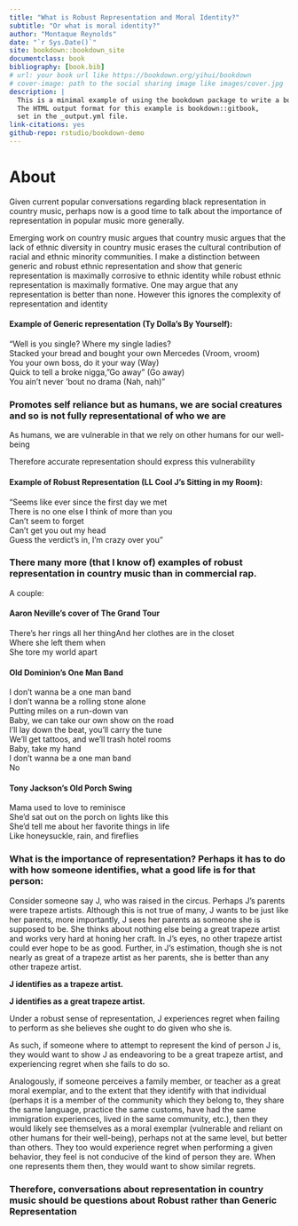 ```yaml
---
title: "What is Robust Representation and Moral Identity?"
subtitle: "Or what is moral identity?"
author: "Montaque Reynolds"
date: "`r Sys.Date()`"
site: bookdown::bookdown_site
documentclass: book
bibliography: [book.bib]
# url: your book url like https://bookdown.org/yihui/bookdown
# cover-image: path to the social sharing image like images/cover.jpg
description: |
  This is a minimal example of using the bookdown package to write a book.
  The HTML output format for this example is bookdown::gitbook,
  set in the _output.yml file.
link-citations: yes
github-repo: rstudio/bookdown-demo
---
```


# About

Given current popular conversations regarding black representation in country music, perhaps now is a good time to talk about the importance of representation in popular music more generally.

Emerging work on country music argues that country music argues that the lack of ethnic diversity in country music erases the cultural contribution of racial and ethnic minority communities. I make a distinction between generic and robust ethnic representation and show that generic representation is maximally corrosive to ethnic identity while robust ethnic representation is maximally formative. One may argue that any representation is better than none.
However this ignores the complexity of representation and identity

#### Example of Generic representation (Ty Dolla's By Yourself):

"Well is you single? Where my single ladies?\
Stacked your bread and bought your own Mercedes (Vroom, vroom)\
You your own boss, do it your way (Way)\
Quick to tell a broke nigga, "Go away" (Go away)\
You ain't never 'bout no drama (Nah, nah)"

### Promotes self reliance but as humans, we are social creatures and so is not fully representational of who we are

As humans, we are vulnerable in that we rely on other humans for our well-being

Therefore accurate representation should express this vulnerability

#### Example of Robust Representation (LL Cool J's Sitting in my Room):

"Seems like ever since the first day we met\
There is no one else I think of more than you\
Can't seem to forget\
Can't get you out my head\
Guess the verdict's in, I'm crazy over you"

### There many more (that I know of) examples of robust representation in country music than in commercial rap.

A couple:

#### Aaron Neville's cover of The Grand Tour

There's her rings all her thingAnd her clothes are in the closet\
Where she left them when\
She tore my world apart

#### Old Dominion's One Man Band


I don't wanna be a one man band\
I don't wanna be a rolling stone alone\
Putting miles on a run-down van\
Baby, we can take our own show on the road\
I'll lay down the beat, you'll carry the tune\
We'll get tattoos, and we'll trash hotel rooms\
Baby, take my hand\
I don't wanna be a one man band\
No

#### Tony Jackson's Old Porch Swing

Mama used to love to reminisce\
She'd sat out on the porch on lights like this\
She'd tell me about her favorite things in life\
Like honeysuckle, rain, and fireflies

### What is the importance of representation? Perhaps it has to do with how someone identifies, what a good life is for that person:

Consider someone say J, who was raised in the circus. Perhaps J’s parents were trapeze artists. Although this is not true of many, J wants to be just like her parents, more importantly, J sees her parents as someone she is supposed to be. She thinks about nothing else being a great trapeze artist and works very hard at honing her craft. In J’s eyes, no other trapeze artist could ever hope to be as good. Further, in J’s estimation, though she is not nearly as great of a trapeze artist as her parents, she is better than any other trapeze artist.

**J identifies as a trapeze artist.**

**J identifies as a great trapeze artist.**

Under a robust sense of representation, J experiences regret when failing to perform as she believes she ought to do given who she is.

As such, if someone where to attempt to represent the kind of person J is, they would want to show J as endeavoring to be a great trapeze artist, and experiencing regret when she fails to do so.

Analogously, if someone perceives a family member, or teacher as a great moral exemplar, and to the extent that they identify with that individual (perhaps it is a member of the community which they belong to, they share the same language, practice the same customs, have had the same immigration experiences, lived in the same community, etc.), then they would likely see themselves as a moral exemplar (vulnerable and reliant on other humans for their well-being), perhaps not at the same level, but better than others. They too would experience regret when performing a given behavior, they feel is not conducive of the kind of person they are. When one represents them then, they would want to show similar regrets.

### Therefore, conversations about representation in country music should be questions about Robust rather than Generic Representation

